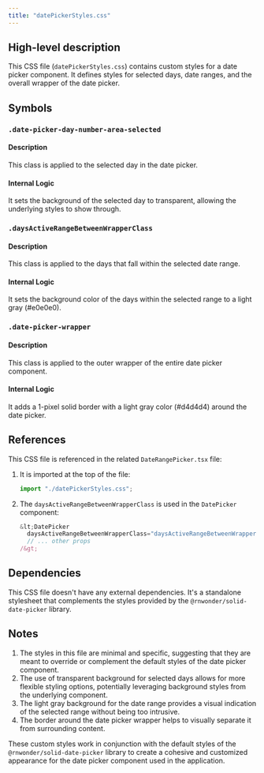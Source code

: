 ```yaml
---
title: "datePickerStyles.css"
---
```


## High-level description
This CSS file (`datePickerStyles.css`) contains custom styles for a date picker component. It defines styles for selected days, date ranges, and the overall wrapper of the date picker.

## Symbols

### `.date-picker-day-number-area-selected`
#### Description
This class is applied to the selected day in the date picker.

#### Internal Logic
It sets the background of the selected day to transparent, allowing the underlying styles to show through.

### `.daysActiveRangeBetweenWrapperClass`
#### Description
This class is applied to the days that fall within the selected date range.

#### Internal Logic
It sets the background color of the days within the selected range to a light gray (#e0e0e0).

### `.date-picker-wrapper`
#### Description
This class is applied to the outer wrapper of the entire date picker component.

#### Internal Logic
It adds a 1-pixel solid border with a light gray color (#d4d4d4) around the date picker.

## References
This CSS file is referenced in the related `DateRangePicker.tsx` file:

1. It is imported at the top of the file:
   ```typescript
   import "./datePickerStyles.css";
   ```

2. The `daysActiveRangeBetweenWrapperClass` is used in the `DatePicker` component:
   ```typescript
   &lt;DatePicker
     daysActiveRangeBetweenWrapperClass="daysActiveRangeBetweenWrapperClass"
     // ... other props
   /&gt;
   ```

## Dependencies
This CSS file doesn't have any external dependencies. It's a standalone stylesheet that complements the styles provided by the `@rnwonder/solid-date-picker` library.

## Notes
1. The styles in this file are minimal and specific, suggesting that they are meant to override or complement the default styles of the date picker component.
2. The use of transparent background for selected days allows for more flexible styling options, potentially leveraging background styles from the underlying component.
3. The light gray background for the date range provides a visual indication of the selected range without being too intrusive.
4. The border around the date picker wrapper helps to visually separate it from surrounding content.

These custom styles work in conjunction with the default styles of the `@rnwonder/solid-date-picker` library to create a cohesive and customized appearance for the date picker component used in the application.